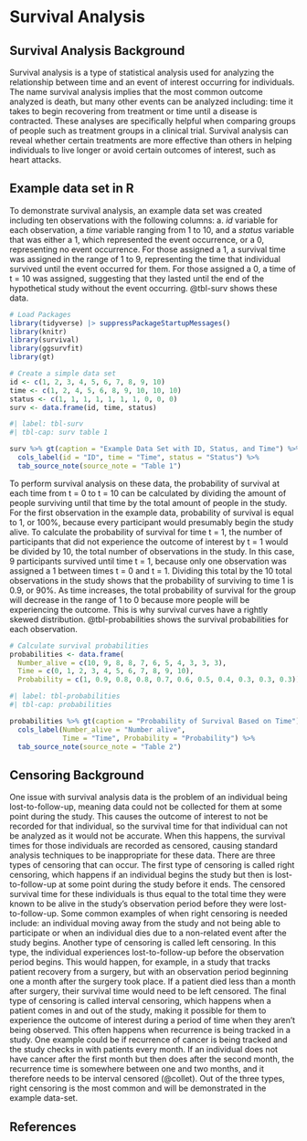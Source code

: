 # Survival Analysis

## Survival Analysis Background

Survival analysis is a type of statistical analysis used for analyzing the relationship between time and an event of interest occurring for individuals. The name survival analysis implies that the most common outcome analyzed is death, but many other events can be analyzed including: time it takes to begin recovering from treatment or time until a disease is contracted. These analyses are specifically helpful when comparing groups of people such as treatment groups in a clinical trial. Survival analysis can reveal whether certain treatments are more effective than others in helping individuals to live longer or avoid certain outcomes of interest, such as heart attacks.

## Example data set in R

To demonstrate survival analysis, an example data set was created including ten observations with the following columns: a. $id$ variable for each observation, a $time$ variable ranging from 1 to 10, and a $status$ variable that was either a 1, which represented the event occurrence, or a 0, representing no event occurrence. For those assigned a 1, a survival time was assigned in the range of 1 to 9, representing the time that individual survived until the event occurred for them. For those assigned a 0, a time of t = 10 was assigned, suggesting that they lasted until the end of the hypothetical study without the event occurring. @tbl-surv shows these data.

```r
# Load Packages
library(tidyverse) |> suppressPackageStartupMessages()
library(knitr)
library(survival)
library(ggsurvfit)
library(gt)
```

```r
# Create a simple data set
id <- c(1, 2, 3, 4, 5, 6, 7, 8, 9, 10)
time <- c(1, 2, 4, 5, 6, 8, 9, 10, 10, 10)
status <- c(1, 1, 1, 1, 1, 1, 1, 0, 0, 0)
surv <- data.frame(id, time, status)
```

```r
#| label: tbl-surv
#| tbl-cap: surv table 1

surv %>% gt(caption = "Example Data Set with ID, Status, and Time") %>%
  cols_label(id = "ID", time = "Time", status = "Status") %>%
  tab_source_note(source_note = "Table 1") 
```

To perform survival analysis on these data, the probability of survival at each time from t = 0 to t = 10 can be calculated by dividing the amount of people surviving until that time by the total amount of people in the study. For the first observation in the example data, probability of survival is equal to 1, or 100%, because every participant would presumably begin the study alive. To calculate the probability of survival for time t = 1, the number of participants that did not experience the outcome of interest by t = 1 would be divided by 10, the total number of observations in the study. In this case, 9 participants survived until time t = 1, because only one observation was assigned a 1 between times t = 0 and t = 1. Dividing this total by the 10 total observations in the study shows that the probability of surviving to time 1 is 0.9, or 90%. As time increases, the total probability of survival for the group will decrease in the range of 1 to 0 because more people will be experiencing the outcome. This is why survival curves have a rightly skewed distribution. @tbl-probabilities shows the survival probabilities for each observation.

```r
# Calculate survival probabilities
probabilities <- data.frame(
  Number_alive = c(10, 9, 8, 8, 7, 6, 5, 4, 3, 3, 3),
  Time = c(0, 1, 2, 3, 4, 5, 6, 7, 8, 9, 10),
  Probability = c(1, 0.9, 0.8, 0.8, 0.7, 0.6, 0.5, 0.4, 0.3, 0.3, 0.3))
```

```r
#| label: tbl-probabilities
#| tbl-cap: probabilities

probabilities %>% gt(caption = "Probability of Survival Based on Time") %>%
  cols_label(Number_alive = "Number alive", 
             Time = "Time", Probability = "Probability") %>%
  tab_source_note(source_note = "Table 2") 
```

## Censoring Background

One issue with survival analysis data is the problem of an individual being lost-to-follow-up, meaning data could not be collected for them at some point during the study. This causes the outcome of interest to not be recorded for that individual, so the survival time for that individual can not be analyzed as it would not be accurate. When this happens, the survival times for those individuals are recorded as censored, causing standard analysis techniques to be inappropriate for these data. There are three types of censoring that can occur. The first type of censoring is called right censoring, which happens if an individual begins the study but then is lost-to-follow-up at some point during the study before it ends. The censored survival time for these individuals is thus equal to the total time they were known to be alive in the study's observation period before they were lost-to-follow-up. Some common examples of when right censoring is needed include: an individual moving away from the study and not being able to participate or when an individual dies due to a non-related event after the study begins. Another type of censoring is called left censoring. In this type, the individual experiences lost-to-follow-up before the observation period begins. This would happen, for example, in a study that tracks patient recovery from a surgery, but with an observation period beginning one a month after the surgery took place. If a patient died less than a month after surgery, their survival time would need to be left censored. The final type of censoring is called interval censoring, which happens when a patient comes in and out of the study, making it possible for them to experience the outcome of interest during a period of time when they aren't being observed. This often happens when recurrence is being tracked in a study. One example could be if recurrence of cancer is being tracked and the study checks in with patients every month. If an individual does not have cancer after the first month but then does after the second month, the recurrence time is somewhere between one and two months, and it therefore needs to be interval censored (@collet). Out of the three types, right censoring is the most common and will be demonstrated in the example data-set.

## References
